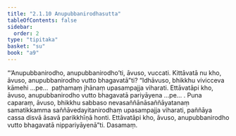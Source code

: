 ```yaml
---
title: "2.1.10 Anupubbanirodhasutta"
tableOfContents: false
sidebar:
  order: 2
type: "tipitaka"
basket: "su"
book: "a9"
---
```



<DynamicBreadcrumb />

<Division number="61" book="a9">

<Paragraph number="426" book="a9">
“‘Anupubbanirodho, anupubbanirodho’ti, āvuso, vuccati. Kittāvatā nu kho, āvuso, anupubbanirodho vutto bhagavatā”ti?
</Paragraph>

<Paragraph number="427" book="a9">
“Idhāvuso, bhikkhu vivicceva kāmehi …pe…  paṭhamaṃ jhānaṃ upasampajja viharati. Ettāvatāpi kho, āvuso, anupubbanirodho vutto bhagavatā pariyāyena …pe… .
</Paragraph>

<Paragraph number="428" book="a9">
Puna caparaṃ, āvuso, bhikkhu sabbaso nevasaññānāsaññāyatanaṃ samatikkamma saññāvedayitanirodhaṃ upasampajja viharati, paññāya cassa disvā āsavā parikkhīṇā honti. Ettāvatāpi kho, āvuso, anupubbanirodho vutto bhagavatā nippariyāyenā”ti.

</Paragraph>
</Division>

<Paragraph number="429" type="center" book="a9">
Dasamaṃ.
</Paragraph>